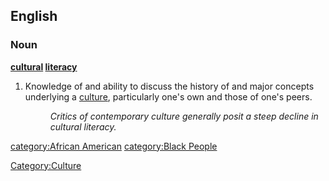 ==English==

===Noun===
{{wikipedia}}
'''[[cultural]] [[literacy]]'''

# Knowledge of and ability to discuss the history of and major concepts underlying a [[culture]], particularly one's own and those of one's peers.
#: ''Critics of contemporary culture generally posit a steep decline in cultural literacy.''


[[Category:Culture]]
[[category:African American]]
[[category:Black People]]